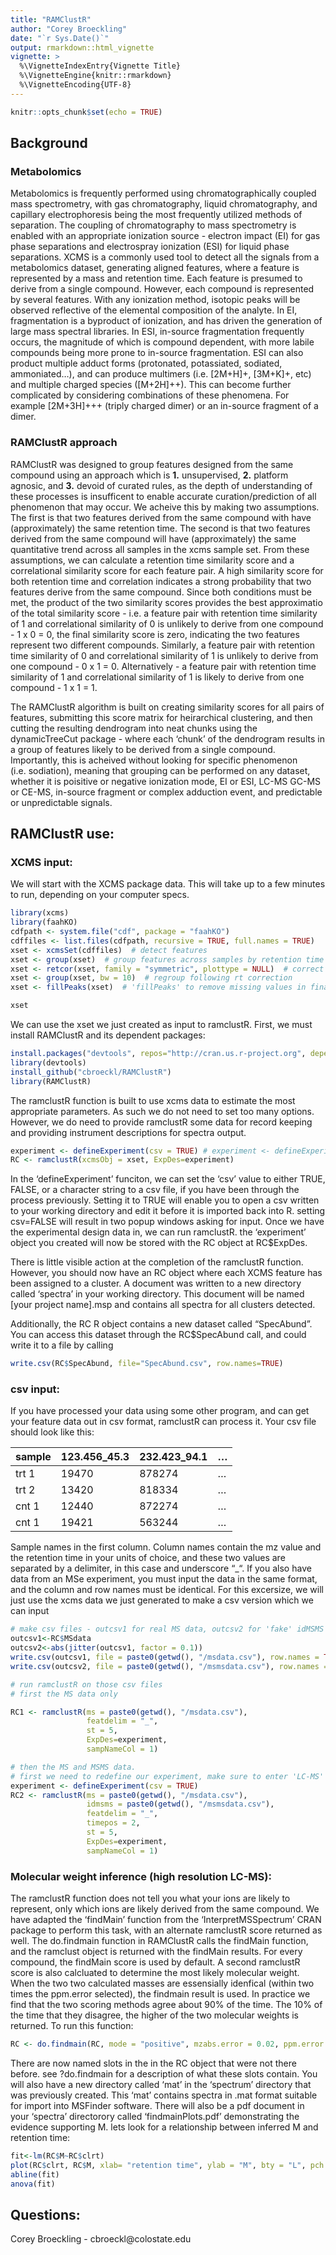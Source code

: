 ```yaml
---
title: "RAMClustR"
author: "Corey Broeckling"
date: "`r Sys.Date()`"
output: rmarkdown::html_vignette
vignette: >
  %\VignetteIndexEntry{Vignette Title}
  %\VignetteEngine{knitr::rmarkdown}
  %\VignetteEncoding{UTF-8}
---
```


```r
knitr::opts_chunk$set(echo = TRUE)
```

## Background
### Metabolomics
Metabolomics is frequently performed using chromatographically coupled mass spectrometry, with gas chromatography, liquid chromatography, and capillary electrophoresis being the most frequently utilized methods of separation.  The coupling of chromatography to mass spectrometry is enabled with an appropriate ionization source - electron impact (EI) for gas phase separations and electrospray ionization (ESI) for liquid phase separations. XCMS is a commonly used tool to detect all the signals from a metabolomics dataset, generating aligned features, where a feature is represented by a mass and retention time.  Each feature is presumed to derive from a single compound.  However, each compound is represented by several features.  With any ionization method, isotopic peaks will be observed reflective of the elemental composition of the analyte.  In EI, fragmentation is a byproduct of ionization, and has driven the generation of large mass spectral libraries.  In ESI, in-source fragmentation frequently occurs, the magnitude of which is compound dependent, with more labile compounds being more prone to in-source fragmentation.  ESI can also product multiple adduct forms (protonated, potassiated, sodiated, ammoniated...), and can produce multimers (i.e. [2M+H]+, [3M+K]+, etc) and multiple charged species ([M+2H]++).  This can become further complicated by considering combinations of these phenomena.  For example [2M+3H]+++ (triply charged dimer) or an in-source fragment of a dimer.


### RAMClustR approach
RAMClustR was designed to group features designed from the same compound using an approach which is __1.__ unsupervised, __2.__ platform agnosic, and __3.__ devoid of curated rules, as the depth of understanding of these processes is insufficent to enable accurate curation/prediction of all phenomenon that may occur.  We acheive this by making two assumptions.  The first is that two features derived from the same compound with have (approximately) the same retention time.  The second is that two features derived from the same compound will have (approximately) the same quantitative trend across all samples in the xcms sample set.  From these assumptions, we can calculate a retention time similarity score and a correlational similarity score for each feature pair.  A high similarity score for both retention time and correlation indicates a strong probability that two features derive from the same compound.  Since both conditions must be met, the product of the two similarity scores provides the best approximatio of the total similarity score - i.e. a feature pair with retention time similarity of 1 and correlational similarity of 0 is unlikely to derive from one compound - 1 x 0 = 0, the final similarity score is zero, indicating the two features represent two different compounds.  Similarly, a feature pair with retention time similarity of 0 and correlational similarity of 1 is unlikely to derive from one compound - 0 x 1 = 0.  Alternatively - a feature pair with retention time similarity of 1 and correlational similarity of 1 is likely to derive from one compound - 1 x 1 = 1.  


The RAMClustR algorithm is built on creating similarity scores for all pairs of features, submitting this score matrix for heirarchical clustering, and then cutting the resulting dendrogram into neat chunks using the dynamicTreeCut package - where each 'chunk' of the dendrogram results in a group of features likely to be derived from a single compound.  Importantly, this is acheived without looking for specific phenomenon (i.e. sodiation), meaning that grouping can be performed on any dataset, whether it is poisitive or negative ionization mode, EI or ESI, LC-MS GC-MS or CE-MS, in-source fragment or complex adduction event, and predictable or unpredictable signals.  

## RAMClustR use: 
### XCMS input:
We will start with the XCMS package data.  This will take up to a few minutes to run, depending on your computer specs. 

```r
library(xcms)
library(faahKO)
cdfpath <- system.file("cdf", package = "faahKO")
cdffiles <- list.files(cdfpath, recursive = TRUE, full.names = TRUE)
xset <- xcmsSet(cdffiles)  # detect features
xset <- group(xset)  # group features across samples by retention time and mass
xset <- retcor(xset, family = "symmetric", plottype = NULL)  # correct for drive in retention time
xset <- group(xset, bw = 10)  # regroup following rt correction
xset <- fillPeaks(xset)  # 'fillPeaks' to remove missing values in final dataset
```
```r
xset
```

We can use the xset we just created as input to ramclustR.  First, we must install RAMClustR and its dependent packages:

```r
install.packages("devtools", repos="http://cran.us.r-project.org", dependencies=TRUE)
library(devtools)
install_github("cbroeckl/RAMClustR")
library(RAMClustR)
```

The ramclustR function is built to use xcms data to estimate the most appropriate parameters.  As such we do not need to set too many options.  However, we do need to provide ramclustR some data for record keeping and providing instrument descriptions for spectra output. 

```r
experiment <- defineExperiment(csv = TRUE) # experiment <- defineExperiment(force.skip = TRUE)
RC <- ramclustR(xcmsObj = xset, ExpDes=experiment)
```


In the 'defineExperiment' funciton, we can set the 'csv' value to either TRUE, FALSE, or a character string to a csv file, if you have been through the process previously.  Setting it to TRUE will enable you to open a csv written to your working directory and edit it before it is imported back into R.  setting csv=FALSE will result in two popup windows asking for input.   Once we have the experimental design data in, we can run ramclustR.  the 'experiment' object you created will now be stored with the RC object at RC$ExpDes.  

There is little visible action at the completion of the ramclustR function.  However, you should now have an RC object where each XCMS feature has been assigned to a cluster.  A document was written to a new directory called 'spectra' in your working directory.  This document will be named [your project name].msp and contains all spectra for all clusters detected.  

Additionally, the RC R object contains a new dataset called "SpecAbund".  You can access this dataset through the RC$SpecAbund call, and could write it to a file by calling  

```r
write.csv(RC$SpecAbund, file="SpecAbund.csv", row.names=TRUE)
```

### csv input:
If you have processed your data using some other program, and can get your feature data out in csv format, ramclustR can process it. Your csv file should look like this: 

 sample  | 123.456_45.3   |  232.423_94.1 | ...
 --------|----------------|---------------|----
 trt 1   | 19470          | 878274        | ...
 trt 2   | 13420          | 818334        | ...
 cnt 1   | 12440          | 872274        | ...
 cnt 1   | 19421          | 563244        | ...
 
Sample names in the first column.  Column names contain the mz value and the retention time in your units of choice, and these two values are separated by a delimiter, in this case and underscore "_".  If you also have data from an MSe experiment, you must input the data in the same format, and the column and row names must be identical.  For this excersize, we will just use the xcms data we just generated to make a csv version which we can input

```r
# make csv files - outcsv1 for real MS data, outcsv2 for 'fake' idMSMS data after adding some noise.
outcsv1<-RC$MSdata
outcsv2<-abs(jitter(outcsv1, factor = 0.1))
write.csv(outcsv1, file = paste0(getwd(), "/msdata.csv"), row.names = TRUE)
write.csv(outcsv2, file = paste0(getwd(), "/msmsdata.csv"), row.names = TRUE)

# run ramclustR on those csv files
# first the MS data only

RC1 <- ramclustR(ms = paste0(getwd(), "/msdata.csv"), 
                 featdelim = "_", 
                 st = 5, 
                 ExpDes=experiment, 
                 sampNameCol = 1)

# then the MS and MSMS data. 
# first we need to redefine our experiment, make sure to enter 'LC-MS' for plaform and '2' for the LC-MS MSlevs 
experiment <- defineExperiment(csv = TRUE)
RC2 <- ramclustR(ms = paste0(getwd(), "/msdata.csv"), 
                 idmsms = paste0(getwd(), "/msmsdata.csv"), 
                 featdelim = "_", 
                 timepos = 2, 
                 st = 5, 
                 ExpDes=experiment, 
                 sampNameCol = 1)
```


### Molecular weight inference (high resolution LC-MS):
The ramclustR function does not tell you what your ions are likely to represent, only which ions are likely derived from the same compound.  We have adapted the 'findMain' function from the 'InterpretMSSpectrum' CRAN package to perform this task, with an alternate ramclustR score returned as well.  The do.findmain function in RAMClustR calls the findMain function, and the ramclust object is returned with the findMain results.  For every compound, the findMain score is used by default.  A second ramclustR score is also calcluated to determine the most likely molecular weight.  When the two two calculated masses are essensially idenfical (within two times the ppm.error selected), the findmain result is used.  In practice we find that the two scoring methods agree about 90% of the time.  The 10% of the time that they disagree, the higher of the two molecular weights is returned.  To run this function:

```r
RC <- do.findmain(RC, mode = "positive", mzabs.error = 0.02, ppm.error = 10)
```


There are now named slots in the in the RC object that were not there before.  see ?do.findmain for a description of what these slots contain.  You will also have a new directory called 'mat' in the 'spectrum' directory that was previously created.  This 'mat' contains spectra in .mat format suitable for import into MSFinder software.  There will also be a pdf document in your 'spectra' directorory called 'findmainPlots.pdf' demonstrating the evidence supporting M. lets look for a relationship between inferred M and retention time:  

```r
fit<-lm(RC$M~RC$clrt)
plot(RC$clrt, RC$M, xlab= "retention time", ylab = "M", bty = "L", pch = 19)
abline(fit)
anova(fit)
```

## Questions:
Corey Broeckling  -  cbroeckl@colostate.edu
